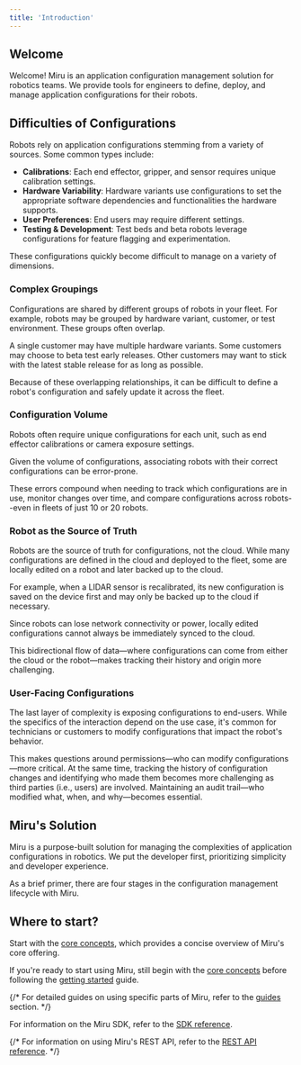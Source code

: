 ```yaml
---
title: 'Introduction'
---
```



## Welcome
Welcome! Miru is an application configuration management solution for robotics teams. We provide tools for engineers to define, deploy, and manage application configurations for their robots.

## Difficulties of Configurations
Robots rely on application configurations stemming from a variety of sources. Some common types include:

- **Calibrations**: Each end effector, gripper, and sensor requires unique calibration settings.
- **Hardware Variability**: Hardware variants use configurations to set the appropriate software dependencies and functionalities the hardware supports.
- **User Preferences**: End users may require different settings.
- **Testing & Development**: Test beds and beta robots leverage configurations for feature flagging and experimentation.

These configurations quickly become difficult to manage on a variety of dimensions.

### Complex Groupings
Configurations are shared by different groups of robots in your fleet. For example, robots may be grouped by hardware variant, customer, or test environment. These groups often overlap.

A single customer may have multiple hardware variants. Some customers may choose to beta test early releases. Other customers may want to stick with the latest stable release for as long as possible.

Because of these overlapping relationships, it can be difficult to define a robot's configuration and safely update it across the fleet.

### Configuration Volume
Robots often require unique configurations for each unit, such as end effector calibrations or camera exposure settings. 

Given the volume of configurations, associating robots with their correct configurations can be error-prone. 

These errors compound when needing to track which configurations are in use, monitor changes over time, and compare configurations across robots--even in fleets of just 10 or 20 robots. 

### Robot as the Source of Truth
Robots are the source of truth for configurations, not the cloud. While many configurations are defined in the cloud and deployed to the fleet, some are locally edited on a robot and later backed up to the cloud.  

For example, when a LIDAR sensor is recalibrated, its new configuration is saved on the device first and may only be backed up to the cloud if necessary. 

Since robots can lose network connectivity or power, locally edited configurations cannot always be immediately synced to the cloud.  

This bidirectional flow of data—where configurations can come from either the cloud or the robot—makes tracking their history and origin more challenging.

### User-Facing Configurations
The last layer of complexity is exposing configurations to end-users. While the specifics of the interaction depend on the use case, it's common for technicians or customers to modify configurations that impact the robot's behavior.  

This makes questions around permissions—who can modify configurations—more critical. At the same time, tracking the history of configuration changes and identifying who made them becomes more challenging as third parties (i.e., users) are involved. Maintaining an audit trail—who modified what, when, and why—becomes essential.

## Miru's Solution
Miru is a purpose-built solution for managing the complexities of application configurations in robotics. We put the developer first, prioritizing simplicity and developer experience. 

As a brief primer, there are four stages in the configuration management lifecycle with Miru.

<MiruWorkflowOverview />

## Where to start?

Start with the [core concepts](/pages/core-concepts), which provides a concise overview of Miru's core offering.

If you're ready to start using Miru, still begin with the [core concepts](/pages/core-concepts) before following the [getting started](/pages/getting-started) guide.

{/* For detailed guides on using specific parts of Miru, refer to the [guides](/pages/guides) section. */}

For information on the Miru SDK, refer to the [SDK reference](/pages/sdk-reference).

{/* For information on using Miru's REST API, refer to the [REST API reference](/api-reference). */}